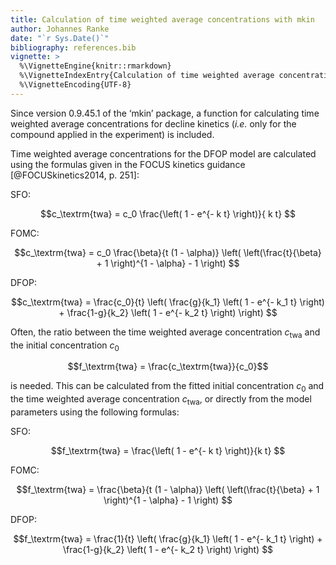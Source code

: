 ```yaml
---
title: Calculation of time weighted average concentrations with mkin
author: Johannes Ranke
date: "`r Sys.Date()`"
bibliography: references.bib
vignette: >
  %\VignetteEngine{knitr::rmarkdown}
  %\VignetteIndexEntry{Calculation of time weighted average concentrations with mkin}
  %\VignetteEncoding{UTF-8}
---
```


Since version 0.9.45.1 of the 'mkin' package, a function for calculating
time weighted average concentrations for decline kinetics (*i.e.* only
for the compound applied in the experiment) is included.

Time weighted average concentrations for the DFOP model are calculated using
the formulas given in the FOCUS kinetics guidance [@FOCUSkinetics2014, p. 251]:

SFO:

$$c_\textrm{twa} = c_0 \frac{\left( 1 - e^{- k t} \right)}{ k t} $$

FOMC:

$$c_\textrm{twa} = c_0 \frac{\beta}{t (1 - \alpha)} 
                   \left( \left(\frac{t}{\beta} + 1 \right)^{1 - \alpha} - 1 \right) $$

DFOP:

$$c_\textrm{twa} = \frac{c_0}{t} \left(
  \frac{g}{k_1} \left( 1 - e^{- k_1 t} \right) +
  \frac{1-g}{k_2} \left( 1 - e^{- k_2 t} \right)  \right) $$

Often, the ratio between the time weighted average concentration $c_\textrm{twa}$
and the initial concentration $c_0$ 

$$f_\textrm{twa} = \frac{c_\textrm{twa}}{c_0}$$

is needed. This can be calculated from the fitted initial concentration $c_0$ and
the time weighted average concentration $c_\textrm{twa}$, or directly from
the model parameters using the following formulas:

SFO:

$$f_\textrm{twa} = \frac{\left( 1 - e^{- k t} \right)}{k t} $$

FOMC:

$$f_\textrm{twa} = \frac{\beta}{t (1 - \alpha)} 
                   \left( \left(\frac{t}{\beta} + 1 \right)^{1 - \alpha} - 1 \right) $$

DFOP:

$$f_\textrm{twa} = \frac{1}{t} \left(
  \frac{g}{k_1} \left( 1 - e^{- k_1 t} \right) +
  \frac{1-g}{k_2} \left( 1 - e^{- k_2 t} \right)  \right) $$


